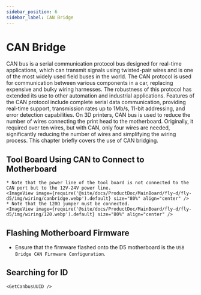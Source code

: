 ```yaml
---
sidebar_position: 6
sidebar_label: CAN Bridge
---
```








# CAN Bridge

CAN bus is a serial communication protocol bus designed for real-time applications, which can transmit signals using twisted-pair wires and is one of the most widely used field buses in the world. The CAN protocol is used for communication between various components in a car, replacing expensive and bulky wiring harnesses. The robustness of this protocol has extended its use to other automation and industrial applications. Features of the CAN protocol include complete serial data communication, providing real-time support, transmission rates up to 1Mb/s, 11-bit addressing, and error detection capabilities.
On 3D printers, CAN bus is used to reduce the number of wires connecting the print head to the motherboard. Originally, it required over ten wires, but with CAN, only four wires are needed, significantly reducing the number of wires and simplifying the wiring process.
This chapter briefly covers the use of CAN bridging.

## Tool Board Using CAN to Connect to Motherboard

    * Note that the power line of the tool board is not connected to the CAN port but to the 12V-24V power line.
    <ImageView image={require('@site/docs/ProductDoc/MainBoard/fly-d/fly-d5/img/wiring/canbridge.webp').default} size="80%" align="center" />
    * Note that the 120Ω jumper must be connected.
    <ImageView image={require('@site/docs/ProductDoc/MainBoard/fly-d/fly-d5/img/wiring/120.webp').default} size="80%" align="center" />

## Flashing Motherboard Firmware

* Ensure that the firmware flashed onto the D5 motherboard is the `USB Bridge CAN Firmware Configuration`.

## Searching for ID

    <GetCanbusUUID />